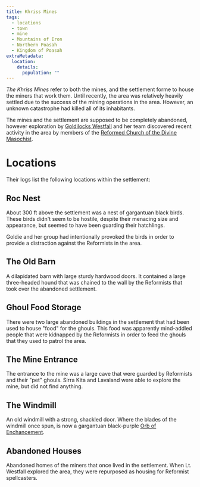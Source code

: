 ```yaml
---
title: Khriss Mines
tags:
  - locations
  - town
  - mine
  - Mountains of Iron
  - Northern Poasah
  - Kingdom of Poasah
extraMetadata:
  location:
    details:
      population: ""
---
```


*The Khriss Mines* refer to both the mines, and the settlement forme to house
the miners that work them. Until recently, the area was relatively heavily
settled due to the success of the mining operations in the area. However, an
unknown catastrophe had killed all of its inhabitants.

The mines and the settlement are supposed to be completely abandoned, however
exploration by [Goldilocks Westfall](/characters/goldilocks-westfall/) and
her team discovered recent activity in the area by members of the
[Reformed Church of the Divine Masochist](/organizations/reformed-church-of-the-divine-masochist/).

# Locations

Their logs list the following locations within the settlement:

## Roc Nest

About 300 ft above the settlement was a nest of gargantuan black birds. These
birds didn't seem to be hostile, despite their menacing size and appearance, but
seemed to have been guarding their hatchlings.

Goldie and her group had intentionally provoked the birds in order to provide a
distraction against the Reformists in the area.

## The Old Barn

A dilapidated barn with large sturdy hardwood doors. It contained a large
three-headed hound that was chained to the wall by the Reformists that took over
the abandoned settlement.

## Ghoul Food Storage

There were two large abandoned buildings in the settlement that had been used to
house "food" for the ghouls. This food was apparently mind-addled people that
were kidnapped by the Reformists in order to feed the ghouls that they used to
patrol the area.

## The Mine Entrance

The entrance to the mine was a large cave that were guarded by Reformists and
their "pet" ghouls. Sirra Kita and Lavaland were able to explore the mine, but
did not find anything.

## The Windmill

An old windmill with a strong, shackled door. Where the blades of the windmill
once spun, is now a gargantuan black-purple
[Orb of Enchancement](/misc/orbs-of-power/orb-of-endowment/).

## Abandoned Houses

Abandoned homes of the miners that once lived in the settlement. When Lt.
Westfall explored the area, they were repurposed as housing for Reformist
spellcasters.
